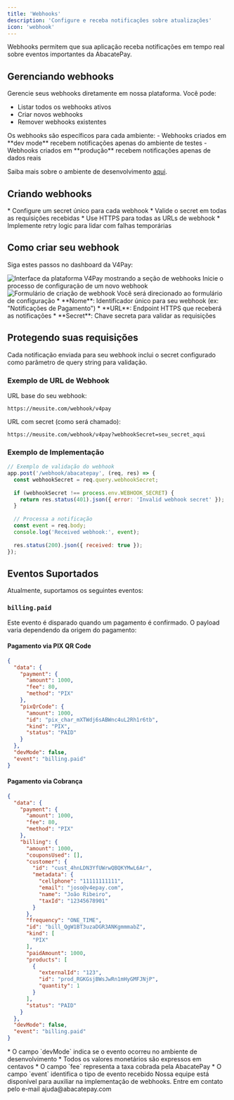 ```yaml
---
title: 'Webhooks'
description: 'Configure e receba notificações sobre atualizações'
icon: 'webhook'
---
```


Webhooks permitem que sua aplicação receba notificações em tempo real sobre eventos importantes da AbacatePay.

## <Icon icon="mobile" type="solid"/>  Gerenciando webhooks

Gerencie seus webhooks diretamente em nossa plataforma. Você pode:
- Listar todos os webhooks ativos
- Criar novos webhooks
- Remover webhooks existentes

<Card title="Ambientes e Webhooks" icon="book" horizontal>
  Os webhooks são específicos para cada ambiente:
  - Webhooks criados em **dev mode** recebem notificações apenas do ambiente de testes
  - Webhooks criados em **produção** recebem notificações apenas de dados reais
  
  Saiba mais sobre o ambiente de desenvolvimento <a href="./devmode">aqui</a>.
</Card>

## <Icon icon="key" type="solid"/>  Criando webhooks

<Card title="Segurança dos Webhooks" icon="light-emergency-on" horizontal>
  * Configure um secret único para cada webhook
  * Valide o secret em todas as requisições recebidas
  * Use HTTPS para todas as URLs de webhook
  * Implemente retry logic para lidar com falhas temporárias
</Card>

## Como criar seu webhook

Siga estes passos no dashboard da V4Pay:

<Steps>
  <Step title="Acesse a Seção de Webhooks">
    <Card>
      <img
        src="/images/criar-webhook.png"
        alt="Interface da plataforma V4Pay mostrando a seção de webhooks"
      />
      <Card title="Navegue até a seção Integrar e clique em Webhooks">
        Inicie o processo de configuração de um novo webhook
      </Card>
    </Card>
  </Step>
  <Step title="Inicie a Criação">
    <Card>
      <img
        src="/images/salvar-webhook.png"
        alt="Formulário de criação de webhook"
      />
      <Card title="Clique em 'Criar' e prepare-se para configurar">
        Você será direcionado ao formulário de configuração
      </Card>
    </Card>
  </Step>
  <Step title="Configure seu Webhook">
    <Card>
      <Card title="Preencha os campos necessários:" horizontal> 
        * **Nome**: Identificador único para seu webhook (ex: "Notificações de Pagamento")
        * **URL**: Endpoint HTTPS que receberá as notificações
        * **Secret**: Chave secreta para validar as requisições
      </Card>
    </Card>
  </Step>
</Steps>

## <Icon icon="lock" type="solid"/> Protegendo suas requisições

Cada notificação enviada para seu webhook inclui o secret configurado como parâmetro de query string para validação.

### Exemplo de URL de Webhook

URL base do seu webhook:
```
https://meusite.com/webhook/v4pay
```

URL com secret (como será chamado):
```
https://meusite.com/webhook/v4pay?webhookSecret=seu_secret_aqui
```

### Exemplo de Implementação

```javascript
// Exemplo de validação do webhook
app.post('/webhook/abacatepay', (req, res) => {
  const webhookSecret = req.query.webhookSecret;
  
  if (webhookSecret !== process.env.WEBHOOK_SECRET) {
    return res.status(401).json({ error: 'Invalid webhook secret' });
  }
  
  // Processa a notificação
  const event = req.body;
  console.log('Received webhook:', event);
  
  res.status(200).json({ received: true });
});
```

## <Icon icon="bell" type="solid"/> Eventos Suportados

Atualmente, suportamos os seguintes eventos:

### `billing.paid`

Este evento é disparado quando um pagamento é confirmado. O payload varia dependendo da origem do pagamento:

#### Pagamento via PIX QR Code

```json
{
  "data": {
    "payment": {
      "amount": 1000,
      "fee": 80,
      "method": "PIX"
    },
    "pixQrCode": {
      "amount": 1000,
      "id": "pix_char_mXTWdj6sABWnc4uL2Rh1r6tb",
      "kind": "PIX",
      "status": "PAID"
    }
  },
  "devMode": false,
  "event": "billing.paid"
}
```

#### Pagamento via Cobrança

```json
{
  "data": {
    "payment": {
      "amount": 1000,
      "fee": 80,
      "method": "PIX"
    },
    "billing": {
      "amount": 1000,
      "couponsUsed": [],
      "customer": {
        "id": "cust_4hnLDN3YfUWrwQBQKYMwL6Ar",
        "metadata": {
          "cellphone": "11111111111",
          "email": "joso@v4epay.com",
          "name": "João Ribeiro",
          "taxId": "12345678901"
        }
      },
      "frequency": "ONE_TIME",
      "id": "bill_QgW1BT3uzaDGR3ANKgmmmabZ",
      "kind": [
        "PIX"
      ],
      "paidAmount": 1000,
      "products": [
        {
          "externalId": "123",
          "id": "prod_RGKGsjBWsJwRn1mHyGMFJNjP",
          "quantity": 1
        }
      ],
      "status": "PAID"
    }
  },
  "devMode": false,
  "event": "billing.paid"
}
```

<Card title="Nota Importante" icon="info" horizontal>
  * O campo `devMode` indica se o evento ocorreu no ambiente de desenvolvimento
  * Todos os valores monetários são expressos em centavos
  * O campo `fee` representa a taxa cobrada pela AbacatePay
  * O campo `event` identifica o tipo de evento recebido
</Card>

<Card title="Precisa de ajuda?" icon="headset" color="#25c2a0">
  Nossa equipe está disponível para auxiliar na implementação de webhooks. Entre em contato pelo e-mail <Icon icon="envelope" type="solid"/> ajuda@abacatepay.com
</Card>
